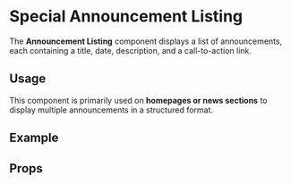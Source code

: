 
<Meta title="Organisms/Special Announcement Listing" />

# Special Announcement Listing

The **Announcement Listing** component displays a list of announcements, each containing a title, date, description, and a call-to-action link.

## Usage

This component is primarily used on **homepages or news sections** to display multiple announcements in a structured format.

## Example

<Canvas of={announcementListing.Default} />

## Props

<Controls of={announcementListing.Default} />
